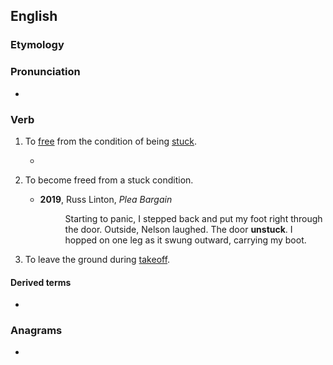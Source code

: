 ==English==

===Etymology===
{{prefix|en|un|stick}}

===Pronunciation===
* {{rhymes|en|ɪk}}

===Verb===
{{en-verb|unsticks|unsticking|unstuck}}

# {{lb|en|transitive|sometimes|figurative}} To [[free]] from the condition of being [[stuck]].
#* {{quote-book|en|year=2012|author=Laura Pazzaglia|title=The Everything Healthy Pressure Cooker Cookbook|passage=Add the rice and sauté until the first few grains begin to brown (about 3 minutes). Add peas, stock, and salt. Mix well and be sure to scrape the bottom of the pan to '''unstick''' any rice.}}
# {{lb|en|intransitive}} To become freed from a stuck condition.
#* '''2019''', Russ Linton, ''Plea Bargain''
#*: Starting to panic, I stepped back and put my foot right through the door. Outside, Nelson laughed. The door '''unstuck'''. I hopped on one leg as it swung outward, carrying my boot.
# {{lb|en|intransitive|aviation|of|an aircraft}} To leave the ground during [[takeoff]].

====Derived terms====
* {{l|en|come unstuck}}

===Anagrams===
* {{anagrams|en|a=ciknstu|tuck-ins|tucks in|tunicks|unticks}}